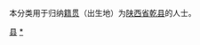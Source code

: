 {{Catnav|頁面分類|各種主題的頁面分類|依中国各省来作的分类|各地中国人|陕西人|咸阳人}}
{{Catnav|頁面分類|人物|各國人物|中国人|各地中国人|陕西人|咸阳人}}

本分类用于归纳[[籍贯|籍贯]]（出生地）为[[陕西省|陕西省]][[乾县|乾县]]的人士。

[[Category:咸阳人|县]]
[[Category:乾县|*]]